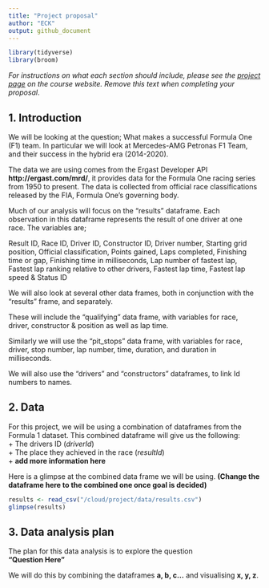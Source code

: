 ```yaml
---
title: "Project proposal"
author: "ECK"
output: github_document
---
```


```r
library(tidyverse)
library(broom)
```

*For instructions on what each section should include, please see the [project page](https://idsed.digital/assessments/project/#proposal) on the course website. Remove this text when completing your proposal*.

## 1. Introduction
We will be looking at the question; What makes a successful Formula One (F1) team. In particular we will look at Mercedes-AMG Petronas F1 Team, and their success in the hybrid era (2014-2020).

The data we are using comes from the Ergast Developer API **http://ergast.com/mrd/**, it provides data for the Formula One racing series from 1950 to present. The data is collected from official race classifications released by the FIA, Formula One's governing body.

Much of our analysis will focus on the "results" dataframe. Each observation in this dataframe represents the result of one driver at one race. The variables are; 

Result ID, 
Race ID, 
Driver ID, 
Constructor ID,
Driver number,
Starting grid position,
Official classification,
Points gained,
Laps completed,
Finishing time or gap,
Finishing time in milliseconds,
Lap number of fastest lap,
Fastest lap ranking relative to other drivers,
Fastest lap time,
Fastest lap speed &
 Status ID
 
 We will also look at several other data frames, both in conjunction with the "results" frame, and separately.
 
 These will include the "qualifying" data frame, with variables for race, driver, constructor & position as well as lap time.
 
Similarly we will use the "pit_stops" data frame, with variables for race, driver, stop number, lap number, time, duration, and duration in milliseconds.
 
We will also use the "drivers" and "constructors" dataframes, to link Id numbers to names.
 


## 2. Data

For this project, we will be using a combination of dataframes from the Formula 1 dataset. This combined dataframe will give us the following:  
+ The drivers ID (*driverId*)  
+ The place they achieved in the race (*resultId*)  
+ **add more information here**

Here is a glimpse at the combined data frame we will be using. **(Change the dataframe here to the combined one once goal is decided)**
```r
results <- read_csv("/cloud/project/data/results.csv")
glimpse(results)
```


## 3. Data analysis plan

The plan for this data analysis is to explore the question   
**"Question Here"**

We will do this by combining the dataframes **a, b, c...** and visualising **x, y, z**.

